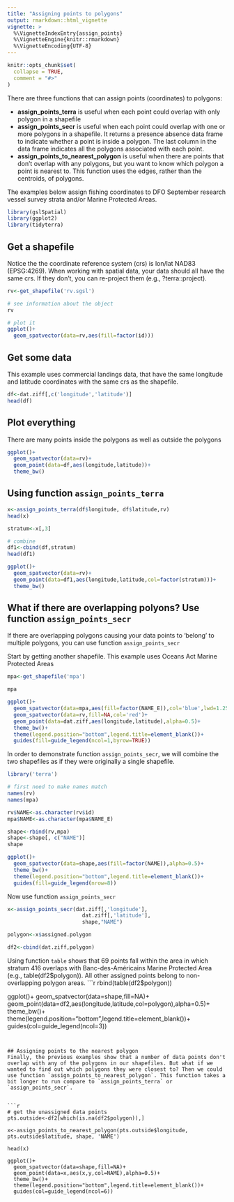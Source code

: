 ```yaml
---
title: "Assigning points to polygons"
output: rmarkdown::html_vignette
vignette: >
  %\VignetteIndexEntry{assign_points}
  %\VignetteEngine{knitr::rmarkdown}
  %\VignetteEncoding{UTF-8}
---
```


```r
knitr::opts_chunk$set(
  collapse = TRUE,
  comment = "#>"
)
```

There are three functions that can assign points (coordinates) to polygons:

  + **assign_points_terra** is useful when each point could overlap with only polygon in a shapefile
  + **assign_points_secr** is useful when each point could overlap with one or more polygons in a shapefile. It returns a presence absence data frame to indicate whether a point is inside a polygon. The last column in the data frame indicates all the polygons associated with each point.
  + **assign_points_to_nearest_polygon** is useful when there are points that don't overlap with any polygons, but you want to know which polygon a point is nearest to. This function uses the edges, rather than the centroids, of polygons.

The examples below assign fishing coordinates to DFO September research vessel survey strata and/or Marine Protected Areas.


```r
library(gslSpatial)
library(ggplot2)
library(tidyterra)
```

## Get a shapefile
Notice the the coordinate reference system (crs) is lon/lat NAD83 (EPSG:4269). When working with spatial data, your data should all have the same crs. If they don't, you can re-project them (e.g., ?terra::project).
```r
rv<-get_shapefile('rv.sgsl')

# see information about the object
rv 

# plot it
ggplot()+
  geom_spatvector(data=rv,aes(fill=factor(id)))
```


## Get some data
This example uses commercial landings data, that have the same longitude and latitude coordinates with the same crs as the shapefile.
```r
df<-dat.ziff[,c('longitude','latitude')]
head(df)
```

## Plot everything
There are many points inside the polygons as well as outside the polygons
```r

ggplot()+
  geom_spatvector(data=rv)+
  geom_point(data=df,aes(longitude,latitude))+
  theme_bw()

```


## Using function `assign_points_terra`
```r
x<-assign_points_terra(df$longitude, df$latitude,rv)
head(x)

stratum<-x[,3]

# combine
df1<-cbind(df,stratum)
head(df1)

ggplot()+
  geom_spatvector(data=rv)+
  geom_point(data=df1,aes(longitude,latitude,col=factor(stratum)))+
  theme_bw()

```

## What if there are overlapping polyons? Use function `assign_points_secr`
If there are overlapping polygons causing your data points to 'belong' to multiple polygons, you can use function `assign_points_secr`

Start by getting another shapefile. This example uses Oceans Act Marine Protected Areas
```r
mpa<-get_shapefile('mpa')

mpa

ggplot()+
  geom_spatvector(data=mpa,aes(fill=factor(NAME_E)),col='blue',lwd=1.25)+
  geom_spatvector(data=rv,fill=NA,col='red')+
  geom_point(data=dat.ziff,aes(longitude,latitude),alpha=0.5)+
  theme_bw()+
  theme(legend.position="bottom",legend.title=element_blank())+
  guides(fill=guide_legend(ncol=1,byrow=TRUE))
```

In order to demonstrate function `assign_points_secr`, we will combine the two shapefiles as if they were originally a single shapefile. 
```r
library('terra')

# first need to make names match
names(rv)
names(mpa)

rv$NAME<-as.character(rv$id)
mpa$NAME<-as.character(mpa$NAME_E)

shape<-rbind(rv,mpa)
shape<-shape[, c("NAME")]
shape
```

```r
ggplot()+
  geom_spatvector(data=shape,aes(fill=factor(NAME)),alpha=0.5)+
  theme_bw()+
  theme(legend.position="bottom",legend.title=element_blank())+
  guides(fill=guide_legend(nrow=8))
```

Now use function `assign_points_secr`
```r
x<-assign_points_secr(dat.ziff[,'longitude'],
                        dat.ziff[,'latitude'],
                        shape,"NAME")

polygon<-x$assigned.polygon

df2<-cbind(dat.ziff,polygon)
```

Using function `table` shows that 69 points fall within the area in which stratum 416 overlaps with Banc-des-Américains Marine Protected Area (e.g., table(df2$polygon)). All other assigned points belong to non-overlapping polygon areas.
```r
rbind(table(df2$polygon))

ggplot()+
  geom_spatvector(data=shape,fill=NA)+
  geom_point(data=df2,aes(longitude,latitude,col=polygon),alpha=0.5)+
  theme_bw()+
  theme(legend.position="bottom",legend.title=element_blank())+
  guides(col=guide_legend(ncol=3))
```


## Assigning points to the nearest polygon
Finally, the previous examples show that a number of data points don't overlap with any of the polygons in our shapefiles. But what if we wanted to find out which polygons they were closest to? Then we could use function `assign_points_to_nearest_polygon`. This function takes a bit longer to run compare to `assign_points_terra` or `assign_points_secr`.


```r
# get the unassigned data points
pts.outside<-df2[which(is.na(df2$polygon)),]

x<-assign_points_to_nearest_polygon(pts.outside$longitude, pts.outside$latitude, shape, 'NAME')

head(x)

ggplot()+
  geom_spatvector(data=shape,fill=NA)+
  geom_point(data=x,aes(x,y,col=NAME),alpha=0.5)+
  theme_bw()+
  theme(legend.position="bottom",legend.title=element_blank())+
  guides(col=guide_legend(ncol=6))

```
